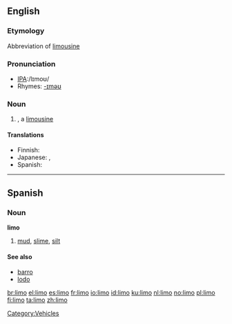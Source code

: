 {{see|Limo}}
==English==

===Etymology===
Abbreviation of [[limousine]]

===Pronunciation===
*[[w:International Phonetic Alphabet|IPA]]:/lɪmoʊ/
*Rhymes: [[Rhymes:English:-ɪməʊ|-ɪməʊ]]

===Noun===
{{en-noun}}

# {{slang}}, a [[limousine]]

====Translations====
{{top}}
* Finnish: {{t-|fi|limusiini}}
* Japanese: {{t|ja|リモ|tr=rimo|sc=Jpan}}, {{t-|ja|リムジン|tr=rimujin|sc=Jpan}}
* Spanish: {{t-|es|limusina|f}}
{{bottom}}
[[Category:Vehicles]]

----

==Spanish==

===Noun===
'''limo''' {{m}}

# [[mud]], [[slime]], [[silt]]

====See also====
*[[barro]] {{m}}
*[[lodo]] {{m}}

[[br:limo]]
[[el:limo]]
[[es:limo]]
[[fr:limo]]
[[io:limo]]
[[id:limo]]
[[ku:limo]]
[[nl:limo]]
[[no:limo]]
[[pl:limo]]
[[fi:limo]]
[[ta:limo]]
[[zh:limo]]